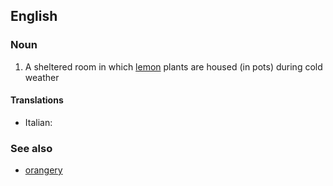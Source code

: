 ==English==

===Noun===
{{en-noun|lemonaries}}

# A sheltered room in which [[lemon]] plants are housed (in pots) during cold weather

====Translations====
{{trans-top|A room in which lemon plants are housed}}
* Italian: {{t-|it|limonaia|f}}
{{trans-mid}}
{{trans-bottom}}

===See also===
* [[orangery]]